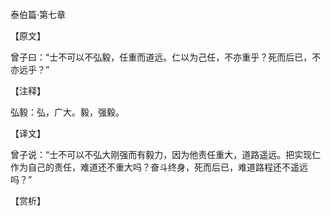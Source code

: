

泰伯篇·第七章

【原文】

曾子曰：“士不可以不弘毅，任重而道远。仁以为己任，不亦重乎？死而后已，不亦远乎？”

【注释】

弘毅：弘，广大。毅，强毅。

【译文】

曾子说：“士不可以不弘大刚强而有毅力，因为他责任重大，道路遥远。把实现仁作为自己的责任，难道还不重大吗？奋斗终身，死而后已，难道路程还不遥远吗？”

【赏析】

